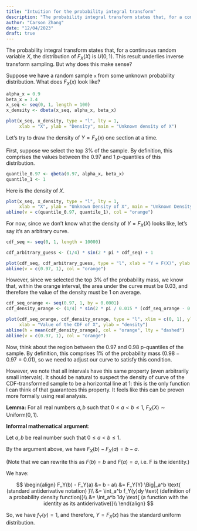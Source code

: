 ```yaml
---
title: "Intuition for the probability integral transform"
description: "The probability integral transform states that, for a continuous random variable $X$, the distribution of $F_X(X)$ is $U(0, 1)$. I discuss why this makes sense."
author: "Carson Zhang"
date: "12/04/2023"
draft: true
---
```


The probability integral transform states that, for a continuous random variable $X$, the distribution of $F_X(X)$ is $U(0, 1)$. This result underlies inverse transform sampling. But why does this make sense?

<!-- I believe this is also why the distribution of p-values is uniform under the null hypothesis. -->

Suppose we have a random sample `x` from some unknown probability distribution. What does $F_X(x)$ look like?

```r
alpha_x = 0.9
beta_x = 3.4
x_seq <- seq(0, 1, length = 100)
x_density <- dbeta(x_seq, alpha_x, beta_x)

plot(x_seq, x_density, type = "l", lty = 1,
     xlab = "X", ylab = "Density", main = "Unknown density of X")
```

Let's try to draw the density of $Y = F_X(x)$ one section at a time.

First, suppose we select the top 3% of the sample. By definition, this comprises the values between the $0.97$ and $1$ $p$-quantiles of this distribution.

```r
quantile_0.97 <- qbeta(0.97, alpha_x, beta_x)
quantile_1 <- 1
```

Here is the density of $X$.

```r
plot(x_seq, x_density, type = "l", lty = 1,
     xlab = "X", ylab = "Unknown Density of X", main = "Unknown Density of X")
abline(v = c(quantile_0.97, quantile_1), col = "orange")
```

For now, since we don't know what the density of $Y = F_X(X)$ looks like, let's say it's an arbitrary curve.

```r
cdf_seq <- seq(0, 1, length = 10000)

cdf_arbitrary_guess <- (1/4) * sin(2 * pi * cdf_seq) + 1

plot(cdf_seq, cdf_arbitrary_guess, type = "l", xlab = "Y = F(X)", ylab = "Density", main = "Unknown Density of Y = F(X)")
abline(v = c(0.97, 1), col = "orange")
```

However, since we selected the top 3% of the probability mass, we know that, within the orange interval, the area under the curve must be $0.03$, and therefore the value of the density must be $1$ on average.

```r
cdf_seq_orange <- seq(0.97, 1, by = 0.0001)
cdf_density_orange <- (1/4) * sin(2 * pi / 0.015 * (cdf_seq_orange - 0.97)) + 1

plot(cdf_seq_orange, cdf_density_orange, type = "l", xlim = c(0, 1), ylim = c(0, 1.5),
     xlab = "Value of the CDF of X", ylab = "density")
abline(h = mean(cdf_density_orange), col = "orange", lty = "dashed")
abline(v = c(0.97, 1), col = "orange")
```

Now, think about the region between the $0.97$ and $0.98$ p-quantiles of the sample. By definition, this comprises 1% of the probability mass ($0.98 - 0.97 = 0.01$), so we need to adjust our curve to satisfy this condition.

However, we note that all intervals have this same property (even arbitrarily small intervals). It should be natural to suspect the density of curve of the CDF-transformed sample to be a horizontal line at $1$: this is the only function I can think of that guarantees this property. It feels like this can be proven more formally using real analysis.

**Lemma:** For all real numbers $a, b$ such that $0 \leq a < b \leq 1$, $F_X(X) \sim \text{Uniform}(0, 1)$.

**Informal mathematical argument**:

Let $a, b$ be real number such that $0 \leq a < b \leq 1$.

By the argument above, we have $F_X(b) - F_X(a) = b - a$.

(Note that we can rewrite this as $F(b) = b \text{ and } F(a) = a$, i.e. F is the identity.)

We have:

$$
\begin{align}
  F_Y(b) - F_Y(a) &= b - a\\
    &= F_Y(Y) \Big|_a^b \text{    (standard antiderivative notation) }\\
    &= \int_a^b f_Y(y)dy \text{   (definition of a probability density function)}\\
    &= \int_a^b 1dy \text{    (a function with the identity as its antiderivative)}\\
\end{align}
$$

So, we have $f_Y(y) = 1$, and therefore, $Y = F_X(x)$ has the standard uniform distribution.

